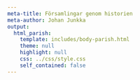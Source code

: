```yaml
---
meta-title: Församlingar genom historien
meta-author: Johan Junkka
output: 
  html_parish:
    template: includes/body-parish.html
    theme: null
    highlight: null
    css: ../css/style.css
    self_contained: false
---
```

